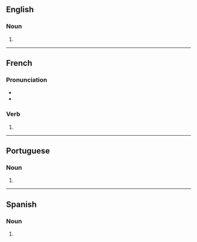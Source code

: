 ==English==

===Noun===
{{head|en|noun form}}

# {{plural of|carambola|lang=en}}

----

==French==

===Pronunciation===
* {{IPA|lang=fr|/ka.ʁɑ̃.bɔ.la/}}
* {{homophones|lang=fr|carambola|carambolât}}

===Verb===
{{head|fr|verb form}}

# {{inflection of|caramboler||2|s|phis|lang=fr}}

----

==Portuguese==

===Noun===
{{head|pt|noun plural form}}

# {{plural of|carambola|lang=pt}}

----

==Spanish==

===Noun===
{{head|es|noun form|g=f-p}}

# {{plural of|carambola|lang=es}}